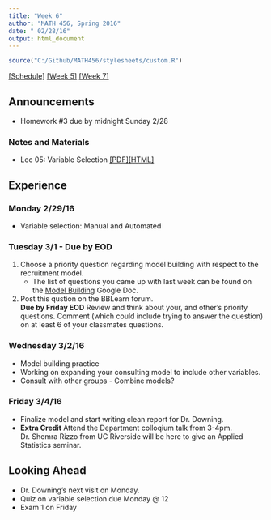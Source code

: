 ```yaml
---
title: "Week 6"
author: "MATH 456, Spring 2016"
date: " 02/28/16"
output: html_document
---
```

```r
source("C:/Github/MATH456/stylesheets/custom.R")
```
[[Schedule]](Schedule.html)  [[Week 5]](wk05.html) [[Week 7]](wk07.html)

## Announcements
* Homework #3 due by midnight Sunday 2/28

### Notes and Materials
* Lec 05: Variable Selection [[PDF]](notes/lec05_Variable_Selection.pdf)[[HTML]](notes/lec05_Variable_Selection.html)

## Experience

### Monday 2/29/16
* Variable selection: Manual and Automated

### Tuesday 3/1 - Due by EOD
1. Choose a priority question regarding model building with respect to the 
  recruitment model. 
    - The list of questions you came up with last week can be found on the 
    [Model Building](https://docs.google.com/a/mail.csuchico.edu/document/d/1JX_Gh90khCbhvACaA6_-xjt6otSrXmF58HykfIz4kZc/edit?usp=sharing) Google Doc.
2. Post this qustion on the BBLearn forum.   
**Due by Friday EOD** Review and think about your, and other's priority questions. 
  Comment (which could include trying to answer the question) on at least 6 of
  your classmates questions. 



### Wednesday 3/2/16
* Model building practice
* Working on expanding your consulting model to include other variables.  
* Consult with other groups - Combine models? 

### Friday 3/4/16
* Finalize model and start writing clean report for Dr. Downing. 
* **Extra Credit** Attend the Department colloqium talk from 3-4pm. 
  Dr. Shemra Rizzo from UC Riverside will be here to give an Applied
  Statistics seminar. 


## Looking Ahead
* Dr. Downing's next visit on Monday. 
* Quiz on variable selection due Monday @ 12
* Exam 1 on Friday


